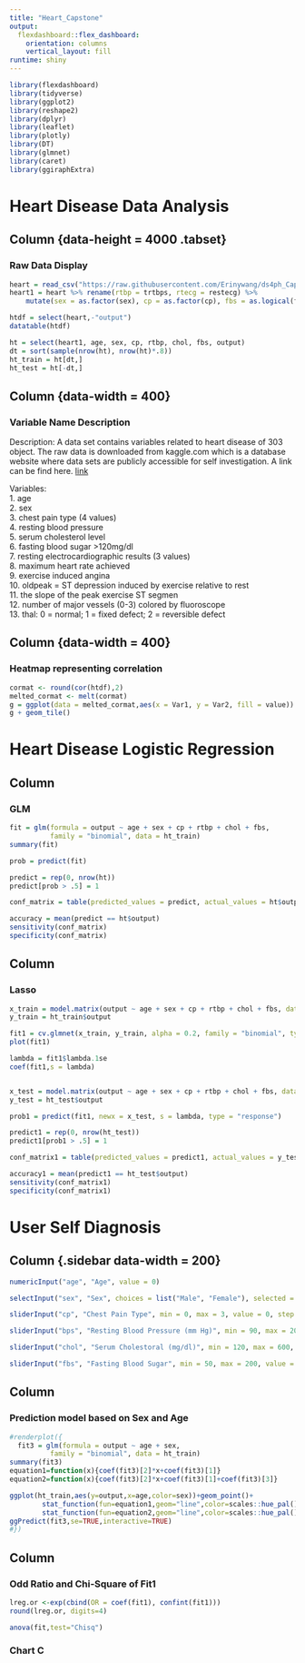 ```yaml
---
title: "Heart_Capstone"
output: 
  flexdashboard::flex_dashboard:
    orientation: columns
    vertical_layout: fill
runtime: shiny
---
```


```r
library(flexdashboard)
library(tidyverse)
library(ggplot2)
library(reshape2)
library(dplyr)
library(leaflet)
library(plotly)
library(DT)
library(glmnet)
library(caret)
library(ggiraphExtra)
```


Heart Disease Data Analysis
=====================================  

Column {data-height = 4000 .tabset}
-----------------------------------------------------------------------
### Raw Data Display

```r
heart = read_csv("https://raw.githubusercontent.com/Erinywang/ds4ph_Capstone/main/heart.csv")  
heart1 = heart %>% rename(rtbp = trtbps, rtecg = restecg) %>%
    mutate(sex = as.factor(sex), cp = as.factor(cp), fbs = as.logical(fbs)) 

htdf = select(heart,-"output")
datatable(htdf)

ht = select(heart1, age, sex, cp, rtbp, chol, fbs, output)
dt = sort(sample(nrow(ht), nrow(ht)*.8))
ht_train = ht[dt,]
ht_test = ht[-dt,]
```

Column {data-width = 400}
-----------------------------------------------------------------------
### Variable Name Description

Description:
A data set contains variables related to heart disease of 303 object. The raw data is downloaded from kaggle.com which is a database website where data sets are publicly accessible for self investigation. A link can be find here. [link](https://www.kaggle.com/johnsmith88/heart-disease-dataset)


Variables:
<br>1. age
<br>2. sex
<br>3. chest pain type (4 values)
<br>4. resting blood pressure
<br>5. serum cholesterol level
<br>6. fasting blood sugar >120mg/dl
<br>7. resting electrocardiographic results (3 values)
<br>8. maximum heart rate achieved
<br>9. exercise induced angina
<br>10. oldpeak = ST depression induced by exercise relative to rest
<br>11. the slope of the peak exercise ST segmen
<br>12. number of major vessels (0-3) colored by fluoroscope
<br>13. thal: 0 = normal; 1 = fixed defect; 2 = reversible defect

Column {data-width = 400}
-----------------------------------------------------------------------
### Heatmap representing correlation

```r
cormat <- round(cor(htdf),2)
melted_cormat <- melt(cormat)
g = ggplot(data = melted_cormat,aes(x = Var1, y = Var2, fill = value)) 
g + geom_tile()

```

  
Heart Disease Logistic Regression
=====================================  

Column
-----------------------------------------------------------------------
### GLM

```r
fit = glm(formula = output ~ age + sex + cp + rtbp + chol + fbs,
          family = "binomial", data = ht_train)
summary(fit)

prob = predict(fit)

predict = rep(0, nrow(ht))
predict[prob > .5] = 1

conf_matrix = table(predicted_values = predict, actual_values = ht$output)

accuracy = mean(predict == ht$output)
sensitivity(conf_matrix)
specificity(conf_matrix)
```

Column
-----------------------------------------------------------------------
### Lasso

```r
x_train = model.matrix(output ~ age + sex + cp + rtbp + chol + fbs, data = ht_train)
y_train = ht_train$output

fit1 = cv.glmnet(x_train, y_train, alpha = 0.2, family = "binomial", type.measure = "mse")
plot(fit1)

lambda = fit1$lambda.1se
coef(fit1,s = lambda)


x_test = model.matrix(output ~ age + sex + cp + rtbp + chol + fbs, data = ht_test)
y_test = ht_test$output

prob1 = predict(fit1, newx = x_test, s = lambda, type = "response")

predict1 = rep(0, nrow(ht_test))
predict1[prob1 > .5] = 1

conf_matrix1 = table(predicted_values = predict1, actual_values = y_test)

accuracy1 = mean(predict1 == ht_test$output)
sensitivity(conf_matrix1)
specificity(conf_matrix1)
```


  
User Self Diagnosis
=====================================  

Column {.sidebar data-width = 200}
-----------------------------------------------------------------------

```r

numericInput("age", "Age", value = 0)

selectInput("sex", "Sex", choices = list("Male", "Female"), selected = "Male")

sliderInput("cp", "Chest Pain Type", min = 0, max = 3, value = 0, step = 1)

sliderInput("bps", "Resting Blood Pressure (mm Hg)", min = 90, max = 200, value = 120)

sliderInput("chol", "Serum Cholestoral (mg/dl)", min = 120, max = 600, value = 200)

sliderInput("fbs", "Fasting Blood Sugar", min = 50, max = 200, value = 80)

```

Column {data-width=650}
-----------------------------------------------------------------------

### Prediction model based on Sex and Age

```r
#renderplot({
  fit3 = glm(formula = output ~ age + sex,
          family = "binomial", data = ht_train)
summary(fit3)
equation1=function(x){coef(fit3)[2]*x+coef(fit3)[1]}
equation2=function(x){coef(fit3)[2]*x+coef(fit3)[1]+coef(fit3)[3]}

ggplot(ht_train,aes(y=output,x=age,color=sex))+geom_point()+
        stat_function(fun=equation1,geom="line",color=scales::hue_pal()(2)[1])+
        stat_function(fun=equation2,geom="line",color=scales::hue_pal()(2)[2])
ggPredict(fit3,se=TRUE,interactive=TRUE)
#})
```

Column {data-width=350}
-----------------------------------------------------------------------

### Odd Ratio and Chi-Square of Fit1

```r

lreg.or <-exp(cbind(OR = coef(fit1), confint(fit1)))
round(lreg.or, digits=4)

anova(fit,test="Chisq")
```

### Chart C

```r

```
